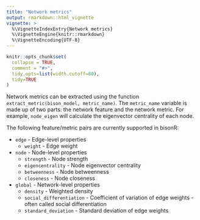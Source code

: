 ```yaml
---
title: "Network metrics"
output: rmarkdown::html_vignette
vignette: >
  %\VignetteIndexEntry{Network metrics}
  %\VignetteEngine{knitr::rmarkdown}
  %\VignetteEncoding{UTF-8}
---
```


```r
knitr::opts_chunk$set(
  collapse = TRUE,
  comment = "#>",
  tidy.opts=list(width.cutoff=80),
  tidy=TRUE
)
```

Network metrics can be extracted using the function `extract_metric(bison_model, metric_name)`. The `metric_name` variable is made up of two parts: the network feature and the network metric. For example, `node_eigen` will calculate the eigenvector centrality of each node.

The following feature/metric pairs are currently supported in bisonR:

* `edge` - Edge-level properties
  * `weight` - Edge weight
* `node` - Node-level properties
  * `strength` - Node strength
  * `eigencentrality` - Node eigenvector centrality
  * `betweenness` - Node betweenness
  * `closeness` - Node closeness
* `global` - Network-level properties
  * `density` - Weighted density
  * `social_differentiation` - Coefficient of variation of edge weights - often called social differentiation
  * `standard_deviation` - Standard deviation of edge weights


